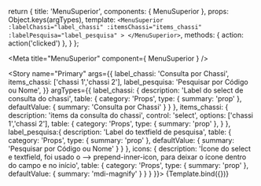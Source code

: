 
  return {
    title: 'MenuSuperior',
    components: { MenuSuperior },
    props: Object.keys(argTypes),
    template: `
      <MenuSuperior 
        :labelChassi="label_chassi"
        :itemsChassi="items_chassi"
        :labelPesquisa="label_pesquisa"
      >
      </MenuSuperior>
    `,
    methods: { action: action('clicked') },
  }
};

<Meta 
  title="MenuSuperior" 
  component={ MenuSuperior }
/>

<Story 
  name="Primary"
  args={{
    label_chassi: 'Consulta por Chassi',
    items_chassi: ['chassi 1','chassi 2'],
    label_pesquisa: 'Pesquisar por Código ou Nome',
  }}
  argTypes={{
    label_chassi: {
      description: 'Label do select de consulta do chassi',
      table: {
        category: 'Props',
        type: { summary: 'prop' },
        defaultValue: {
          summary: 'Consulta por Chassi'
        }
      }
    },
    items_chassi: { 
      description: 'items da consulta do chassi',
      control: 'select', 
      options: ['chassi 1','chassi 2'],
      table: {
        category: 'Props',
        type: { summary: 'prop' },
      }
    },
    label_pesquisa:{
      description: 'Label do textfield de pesquisa',
      table: {
        category: 'Props',
        type: { summary: 'prop' },
        defaultValue: {
          summary: 'Pesquisar por Código ou Nome'
        }
      }
    },
    icons: {
      description: 'Ícone do select e textfield, foi usado o --> prepend-inner-icon, para deixar o ícone dentro do campo e no início',
      table: {
        category: 'Props',
        type: { summary: 'prop' },
        defaultValue: {
          summary: 'mdi-magnify'
        }
      }
    }
  }}>
  {Template.bind({})}
</Story>